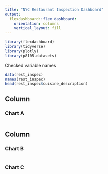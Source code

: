```yaml
---
title: "NYC Restaurant Inspection Dashboard"
output: 
  flexdashboard::flex_dashboard:
    orientation: columns
    vertical_layout: fill
---
```

```r
library(flexdashboard)
library(tidyverse)
library(plotly)
library(p8105.datasets)
```

Checked variable names
```r
data(rest_inspec)
names(rest_inspec)
head(rest_inspec$cuisine_description)
```



Column {data-width=650}
-----------------------------------------------------------------------

### Chart A

```r

```

Column {data-width=350}
-----------------------------------------------------------------------

### Chart B

```r

```

### Chart C

```r

```
